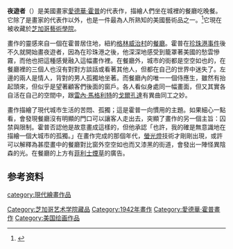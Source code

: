 {{expert|time=2015-09-08T02:20:06+00:00}}
{{Infobox Painting
| image_file=Nighthawks by Edward Hopper 1942.jpg
| image_size = 400px
| title=Nighthawks
| artist=[[愛德華·霍普|愛德華·霍普]]
| year=1942
| type=板面油画
| height_metric=84.1
| width_metric=152.4
| metric_unit=cm
| height_imperial={{frac|33|1|8}}
| width_imperial=60
| imperial_unit=in
| city=[[芝加哥|芝加哥]]
| museum=[[芝加哥艺术学院|艺术学院]]
}}
'''夜遊者'''（{{lang|en|Nighthawks}}）是美國畫家[[愛德華·霍普|愛德華·霍普]]的代表作，描繪人們坐在城裡的餐廳吃晚餐。它除了是畫家的代表作以外，也是一件最為人所熟知的美國藝術品之一。<ref>{{Cite web|url = http://www.huffingtonpost.com/2012/07/22/edward-hopper-birthday_n_1692024.html|title = Happy Birthday, Edward Hopper! (PHOTOS)|accessdate = 2015-10-27|author = Brooks, Katherine|date = 2012-07-22|publisher = TheHuffingtonPost.com, Inc.|archive-date = 2018-11-08|archive-url = https://web.archive.org/web/20181108053826/https://www.huffingtonpost.com/2012/07/22/edward-hopper-birthday_n_1692024.html|dead-url = no}}</ref>它現在被收藏於[[芝加哥藝術學院|芝加哥藝術學院]]。

畫作的靈感來自一個在霍普居住地，紐約[[格林威治村|格林威治村]]的[[餐廳|餐廳]]。霍普在[[珍珠港事件|珍珠港事件]]後不久就開始畫夜遊者，因為在珍珠港之後，他深深地感受到籠罩著美國的愁雲慘霧，而他也把這種感覺融入這幅畫作裡。在餐廳外，城市的街都是空空如也的，在餐廳裡的三個人也沒有對對方談話或看著其他人，但都在自己的世界中迷失了。左邊的兩人是情人，背對的男人孤獨地坐著。而餐廳內的唯一一個侍應生，雖然有抬起頭來，但似乎是望著顧客們後面的窗戶。各人看似身處同一幅畫面，但又其實各自活在自己的空間中，跟[[雷內·馬格利特|雷內·馬格利特]]的[[戈尔孔达_(绘画)|戈爾孔達]]有異曲同工之妙。

畫作描繪了現代城市生活的苦悶、孤獨；這是霍普一向慣用的主題。如果細心一點看，會發現餐廳沒有明顯的門口可以讓客人走出去，突顯了畫作的另一個主旨：囚禁與限制。霍普否認他是故意畫成這樣的，但他承認「也許，我的確是無意識地在描繪一個大城市的孤獨。」在畫作完成的那個年代，[[螢光燈|螢光燈]]技術才剛剛出現，或許可以解釋為甚麼畫中的餐廳對比窗外空空如也而又漆黑的街道，會發出一陣怪異陰森的光。在餐廳的上方有[[菲利士煙草|菲利士煙草]]的廣告。

== 参考资料 ==
{{reflist}}

[[category:現代繪畫作品|category:現代繪畫作品]]
[[Category:芝加哥艺术学院藏品|Category:芝加哥艺术学院藏品]]
[[Category:1942年畫作|Category:1942年畫作]]
[[Category:愛德華·霍普畫作|Category:愛德華·霍普畫作]]
[[Category:美国绘画作品|Category:美国绘画作品]]
